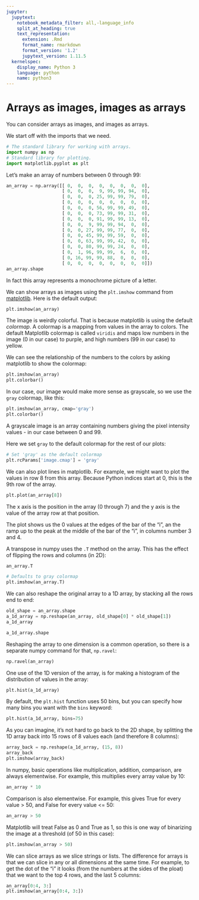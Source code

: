 ```yaml
---
jupyter:
  jupytext:
    notebook_metadata_filter: all,-language_info
    split_at_heading: true
    text_representation:
      extension: .Rmd
      format_name: rmarkdown
      format_version: '1.2'
      jupytext_version: 1.11.5
  kernelspec:
    display_name: Python 3
    language: python
    name: python3
---
```


# Arrays as images, images as arrays

You can consider arrays as images, and images as arrays.

We start off with the imports that we need.

```python
# The standard library for working with arrays.
import numpy as np
# Standard library for plotting.
import matplotlib.pyplot as plt
```

Let’s make an array of numbers between 0 through 99:

```python
an_array = np.array([[ 0,  0,  0,  0,  0,  0,  0,  0],
                     [ 0,  0,  0,  9, 99, 99, 94,  0],
                     [ 0,  0,  0, 25, 99, 99, 79,  0],
                     [ 0,  0,  0,  0,  0,  0,  0,  0],
                     [ 0,  0,  0, 56, 99, 99, 49,  0],
                     [ 0,  0,  0, 73, 99, 99, 31,  0],
                     [ 0,  0,  0, 91, 99, 99, 13,  0],
                     [ 0,  0,  9, 99, 99, 94,  0,  0],
                     [ 0,  0, 27, 99, 99, 77,  0,  0],
                     [ 0,  0, 45, 99, 99, 59,  0,  0],
                     [ 0,  0, 63, 99, 99, 42,  0,  0],
                     [ 0,  0, 80, 99, 99, 24,  0,  0],
                     [ 0,  1, 96, 99, 99,  6,  0,  0],
                     [ 0, 16, 99, 99, 88,  0,  0,  0],
                     [ 0,  0,  0,  0,  0,  0,  0,  0]])
an_array.shape
```

In fact this array represents a monochrome picture of a letter.

We can show arrays as images using the `plt.imshow` command from
[matplotlib](http://matplotlib.org/). Here is the default output:

```python
plt.imshow(an_array)
```

The image is weirdly colorful. That is because matplotlib is using the default
*colormap*. A colormap is a mapping from values in the array to colors. The default Matplotlib colormap is called `viridis` and maps low numbers
in the image (0 in our case) to purple, and high numbers (99 in our case) to
yellow.

We can see the relationship of the numbers to the colors by asking matplotlib
to show the colormap:

```python
plt.imshow(an_array)
plt.colorbar()
```

In our case, our image would make more sense as grayscale, so we use the
`gray` colormap, like this:

```python
plt.imshow(an_array, cmap='gray')
plt.colorbar()
```

A grayscale image is an array containing numbers giving the pixel intensity
values - in our case between 0 and 99.

Here we set `gray` to the default colormap for the rest of our plots:

```python
# Set 'gray' as the default colormap
plt.rcParams['image.cmap'] = 'gray'
```

We can also plot lines in matplotlib. For example, we might want to plot the
values in row 8 from this array.  Because Python indices start at 0, this is
the 9th row of the array.

```python
plt.plot(an_array[8])
```

The x axis is the position in the array (0 through 7) and the y axis is the
value of the array row at that position.

The plot shows us the 0 values at the edges of the bar of the “i”, an the ramp
up to the peak at the middle of the bar of the “i”, in columns number 3 and 4.

A transpose in numpy uses the `.T` method on the array. This has the effect
of flipping the rows and columns (in 2D):

```python
an_array.T
```

```python
# Defaults to gray colormap
plt.imshow(an_array.T)
```

We can also reshape the original array to a 1D array, by stacking all the rows
end to end:

```python
old_shape = an_array.shape
a_1d_array = np.reshape(an_array, old_shape[0] * old_shape[1])
a_1d_array
```

```python
a_1d_array.shape
```

Reshaping the array to one dimension is a common operation, so there is a
separate numpy command for that, `np.ravel`:

```python
np.ravel(an_array)
```

One use of the 1D version of the array, is for making a histogram of the
distribution of values in the array:

```python
plt.hist(a_1d_array)
```

By default, the `plt.hist` function uses 50 bins, but you can specify how
many bins you want with the `bins` keyword:

```python
plt.hist(a_1d_array, bins=75)
```

As you can imagine, it’s not hard to go back to the 2D shape, by splitting the
1D array back into 15 rows of 8 values each (and therefore 8 columns):

```python
array_back = np.reshape(a_1d_array, (15, 8))
array_back
plt.imshow(array_back)
```

In numpy, basic operations like multiplication, addition, comparison, are
always elementwise. For example, this multiplies every array value by 10:

```python
an_array * 10
```

Comparison is also elementwise. For example, this gives True for every value >
50, and False for every value <= 50:

```python
an_array > 50
```

Matplotlib will treat False as 0 and True as 1, so this is one way of
binarizing the image at a threshold (of 50 in this case):

```python
plt.imshow(an_array > 50)
```

We can slice arrays as we slice strings or lists. The difference for arrays is
that we can slice in any or all dimensions at the same time.  For example, to
get the dot of the “i” it looks (from the numbers at the sides of the ploat)
that we want to the top 4 rows, and the last 5 columns:

```python
an_array[0:4, 3:]
plt.imshow(an_array[0:4, 3:])
```
